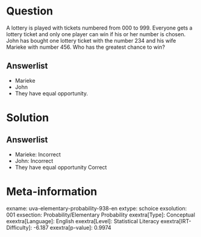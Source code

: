 Question
========

A lottery is played with tickets numbered from 000 to 999. Everyone gets a lottery ticket and only one player can win if his or her number is chosen. John has bought one lottery ticket with the number 234 and his wife Marieke with number 456. Who has the greatest chance to win?

Answerlist
----------

* Marieke
* John
* They have equal opportunity.

Solution
========

Answerlist
----------

* Marieke: Incorrect
* John: Incorrect
* They have equal opportunity Correct

Meta-information
================
exname: uva-elementary-probability-938-en
extype: schoice
exsolution: 001
exsection: Probability/Elementary Probability
exextra[Type]: Conceptual
exextra[Language]: English
exextra[Level]: Statistical Literacy
exextra[IRT-Difficulty]: -6.187
exextra[p-value]: 0.9974
